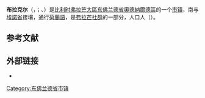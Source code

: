 {{noteTA|G1=比利时地名}}
{{Infobox Belgium municipality
|name             = 布拉克尔
|native_name      = Brakel
|picture          = St-Maria-Oudenhove Lilarekasteel.JPG
|picture-legend   = 利拉勒教堂
|map              = Brakel East-Flanders Belgium Map.svg
|map-legend       = 布拉克尔在[[东佛兰德省|东佛兰德省]]的位置
|arms             = Blason Brakel.svg
|flag             = Flag of Brakel, Belgium.svg
|region           = {{BE-REG-FLE}}
|community        = {{BE-NL}}
|province         = {{BE-PROV-OV}}
|arrondissement   = [[奧德納爾德區|奧德納爾德區]]
|nis              = 45059
|pyramid-date=
|0-19=
|20-64=
|65=
|foreigners=
|foreigners-date  =
|mayor            = Stefaan De Vleeschouwer ([[开放弗拉芒自由民主党|Open VLD]] )
|majority         = [[开放弗拉芒自由民主党|Open VLD]] 
|postal-codes     = 9660, 9661
|telephone-area   = 055
|web              = [http://www.brakel.be/ www.brakel.be]
|coordinates      = {{coord|50|48|N|03|45|E|region:BE|display=inline,title}}
}}
'''布拉克尔'''（{{lang-nl|Brakel}}，{{IPA-nl|ˈbraːkəl|-|Nl-Brakel.ogg}}；{{lang-fr|label=法语旧名|Bracle}}、{{lang|fr|Braine}}）是[[比利时|比利时]][[弗拉芒大區|弗拉芒大區]][[东佛兰德省|东佛兰德省]][[奧德納爾德區|奧德納爾德區]]的一个[[市镇_(比利时)|市镇]]，南与[[埃諾省|埃諾省]]接壤，通行[[荷蘭語|荷蘭語]]，是[[弗拉芒社群|弗拉芒社群]]的一部分，人口{{wikidata|property|normal+|P1082}}人（{{wikidata|qualifier|P1082|P585}}）。

== 参考文献 ==
{{Reflist}}

==外部链接==
* {{Commons category-inline|Brakel, Belgium}}

{{东佛兰德省市镇}}
{{Authority control}}
{{DEFAULTSORT:Brakel}}
[[Category:东佛兰德省市镇|Category:东佛兰德省市镇]]
{{EastFlanders-geo-stub}}